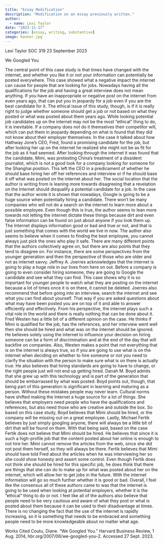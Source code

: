```yaml
---
title: "Essay Modification"
description: "Modification on an essay previously written."
author:
  - name: Lexi Taylor
date: "2023-11-17"
categories: [essay, writing, substantive]
image: banner.jpg
---
```


Lexi Taylor
SOC 319 
23 September 2023


We Googled You

The central point of this case study is that times have changed with the internet, and whether you like it or not your information can potentially be posted everywhere. This case showed what a negative impact the internet can cause for people that are looking for jobs. Nowadays having all the qualifications for the job and having a great interview does not mean anything. If you have an inappropriate or negative post on the internet from even years ago, that can put you in jeopardy for a job even if you are the best candidate for it. The ethical issue of this study, though, is if it is really right to judge whether someone should get a job or not based on what they posted or what was posted about them years ago. While looking potential job candidates up on the internet may not be the most “ethical” thing to do, it is inevitable. If a company does not do it themselves their competitor will, which can put them in jeopardy depending on what is found that they did not know about their employer themselves. In the case it talked about how Hathway Jone’s CEO, Fred, found a promising candidate for the job, but after looking her up on the internet he realized she might not be as fit for the job as it had seemed. After looking through the internet it was found that the candidate, Mimi, was protesting China’s treatment of a dissident journalist, which is not a good look for a company looking for someone for the Shanghai position. This left the CEO in a predicament of whether he should base hiring her off her references and interview or if he should base it off what was posted on the internet about her. 
The social location that the author is writing from is leaning more towards disagreeing that a revelation on the Internet should disqualify a potential candidate for a job. In the case that the author wrote it is shown that nowadays, Google is going to be a huge source when potentially hiring a candidate. There won’t be many companies who will not do a search on the internet to learn more about a possible employee. Even though this is true, the author seems to lean more towards not letting the internet dictate these things because dirt and even false information can be found on just about anyone if you look them up. The Internet displays information good or bad and true or not, and that is just something that comes with the world we live in now. The author also seems to believe when it comes to finding the best employee, you cannot always just pick the ones who play it safe. 
There are many different points that the authors collectively agree on, but there are also points that they tend to disagree on. For instance, there are some perspectives from the younger generation and then the perspective of those who are older and not as internet savvy. Jeffrey A. Joerres acknowledges that the internet is going to play a huge role in our lives from here on out. Before a company is going to even consider hiring someone, they are going to Google the candidate and see what they can find. This case shows why it is so important for younger people to watch what they are posting on the internet because a lot of times once it is on there, it cannot be deleted. Joerres also recommend that before going into an interview, search the internet and see what you can find about yourself. That way if you are asked questions about what may have been posted you are on top of it and able to answer efficiently and effectively. From his perspective, the internet plays such a vital role in the world and there is really nothing that can be done about it. 
Fred Westen has a little bit of a different opinion on the case. He thinks if Mimi is qualified for the job, has the references, and her interview went well then she should be hired and what was on the internet should be ignored. He believes solely using the internet to influence your decision on hiring someone can be a form of discrimination and at the end of the day that will backfire on companies. Also, Westen makes a point that not everything that is on the internet is always true, so if you are going to use what is on the internet when deciding on whether to hire someone or not you need to clarify the situation with the person to make sure what is on there is actually true. He also believes that hiring standards are going to have to change, or the right people just will not end up getting hired. 
Danah M. Boyd admits that she grew up with this technology and is part of the generation that should be embarrassed by what was posted. Boyd points out, though, that being part of this generation is significant in learning and maturing as a person. Without these mistakes people may never learn. Cultural norms have shifted making the Internet a huge source for a lot of things. She believes that employers need people who have the qualifications and references, but also need those who are creative and outside the box. So based on this case study, Boyd believes that Mimi should be hired, or the company will be missing out on a great employee.
Lastly, Michael Fertik believes by just simply googling anyone, there will always be a little bit of dirt that will be found on them. With that being said, based on the case Fertik does not believe that Mimi should be hired. He believes that since it is such a high-profile job that the content posted about her online is enough to not hire her. Mimi cannot remove the articles from the web, since she did not post them herself, so they will always be there. Fertik believes that Mimi should have told Fred about the articles when he was interviewing her so she could show honesty and assert some control. Even though Fertik does not think she should be hired for this specific job, he does think that there are things that she can do to make up for what was posted about her on the internet, which will allow her to get jobs in the future. With the internet information will go so much further whether it is good or bad. 
Overall, I feel like the consensus all of these authors came to was that the internet is going to be used when looking at potential employers, whether it is the “ethical” thing to do or not. I feel like all of the authors also believe that people need to be very cautious and aware of what they post or what is posted about them because it can be used to their disadvantage at times. There is no changing the fact that the use of the internet is rapidly increasing, so it is something that needs to be embraced and something people need to be more knowledgeable about no matter what age. 



Works Cited
Coutu, Diane. “We Googled You.” Harvard Business Review, 1 Aug. 2014, hbr.org/2007/06/we-googled-you-2. Accessed 27 Sept. 2023. 


